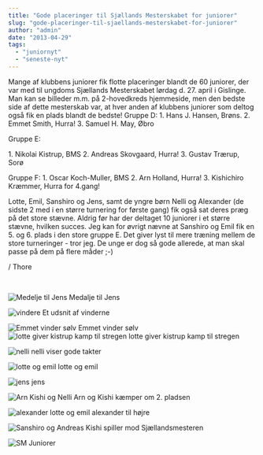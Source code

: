 ```yaml
---
title: "Gode placeringer til Sjællands Mesterskabet for juniorer"
slug: "gode-placeringer-til-sjaellands-mesterskabet-for-juniorer"
author: "admin"
date: "2013-04-29"
tags: 
  - "juniornyt"
  - "seneste-nyt"
---
```


Mange af klubbens juniorer fik flotte placeringer blandt de 60 juniorer, der var med til ungdoms Sjællands Mesterskabet lørdag d. 27. april i Gislinge. Man kan se billeder m.m. på 2-hovedkreds hjemmeside, men den bedste side af dette mesterskab var, at hver anden af klubbens juniorer som deltog også fik en plads blandt de bedste! Gruppe D: 1. Hans J. Hansen, Brøns. 2. Emmet Smith, Hurra! 3. Samuel H. May, Øbro

Gruppe E:

1\. Nikolai Kistrup, BMS 2. Andreas Skovgaard, Hurra! 3. Gustav Trærup, Sorø

Gruppe F: 1. Oscar Koch-Muller, BMS 2. Arn Holland, Hurra! 3. Kishichiro Kræmmer, Hurra for 4.gang!

Lotte, Emil, Sanshiro og Jens, samt de yngre børn Nelli og Alexander (de sidste 2 med i en større turnering for første gang) fik også sat deres præg på det store stævne. Aldrig før har der deltaget 10 juniorer i et større stævne, hvilken succes. Jeg kan for øvrigt nævne at Sanshiro og Emil fik en 5. og 6. plads i den store gruppe E. Det giver lyst til mere træning mellem de store turneringer - tror jeg. De unge er dog så gode allerede, at man skal passe på dem på flere måder ;-)

/ Thore

 

![Medelje til Jens](/images/jens2-300x199.jpg) Medalje til Jens

![vindere](/images/vinderne-300x199.jpg) Et udsnit af vinderne

![Emmet vinder sølv](/images/Emmet-300x199.jpg) Emmet vinder sølv ![lotte giver kistrup kamp til stregen](/images/lotte-og-kirstrup-300x199.jpg) lotte giver kistrup kamp til stregen

![nelli](/images/nelli-300x199.jpg) nelli viser gode takter

![lotte og emil](/images/lotte-og-emil-300x199.jpg) lotte og emil

![jens](/images/jens-300x199.jpg) jens

![Arn Kishi og Nelli](/images/Arn-Kishi-og-Nelli-300x199.jpg) Arn og Kishi kæmper om 2. pladsen

![alexander lotte og emil](/images/alexander-lotte-og-emil1-300x199.jpg) alexander til højre 

![Sanshiro og Andreas](/images/sanshiro-og-Andreas-300x199.jpg) Kishi spiller mod Sjællandsmesteren

![SM Juniorer](/images/Sm2-300x199.jpg)
